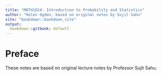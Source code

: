 ```yaml
---
title: "MATH1024: Introduction to Probability and Statistics"
author: "Helen Ogden, based on original notes by Sujit Sahu"
site: "bookdown::bookdown_site"
output:
  bookdown::gitbook: default
---
```


# Preface {-}

These notes are based on original lecture notes
by Professor Sujit Sahu.
